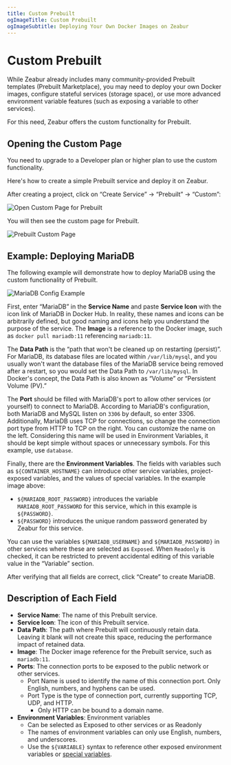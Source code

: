 ```yaml
---
title: Custom Prebuilt
ogImageTitle: Custom Prebuilt
ogImageSubtitle: Deploying Your Own Docker Images on Zeabur
---
```



# Custom Prebuilt

While Zeabur already includes many community-provided Prebuilt templates (Prebuilt Marketplace), you may need to deploy your own Docker images, configure stateful services (storage space), or use more advanced environment variable features (such as exposing a variable to other services).

For this need, Zeabur offers the custom functionality for Prebuilt.

## Opening the Custom Page

<Callout>
    You need to upgrade to a Developer plan or higher plan to use the custom functionality.
</Callout>

Here's how to create a simple Prebuilt service and deploy it on Zeabur.

After creating a project, click on “Create Service” → “Prebuilt” → “Custom”:

![Open Custom Page for Prebuilt](/deploy/customize-prebuilt/open-customize.png)

You will then see the custom page for Prebuilt.

![Prebuilt Custom Page](/deploy/customize-prebuilt/prebuilt-config-page.png)

## Example: Deploying MariaDB

The following example will demonstrate how to deploy MariaDB using the custom functionality of Prebuilt.

![MariaDB Config Example](/deploy/customize-prebuilt/mariadb-config-example.png)

First, enter “MariaDB” in the **Service Name** and paste **Service Icon** with the icon link of MariaDB in Docker Hub. In reality, these names and icons can be arbitrarily defined, but good naming and icons help you understand the purpose of the service. The **Image** is a reference to the Docker image, such as `docker pull mariadb:11` referencing `mariadb:11`.

The **Data Path** is the “path that won't be cleaned up on restarting (persist)”. For MariaDB, its database files are located within `/var/lib/mysql`, and you usually won't want the database files of the MariaDB service being removed after a restart, so you would set the Data Path to `/var/lib/mysql`. In Docker's concept, the Data Path is also known as “Volume” or “Persistent Volume (PV).”

The **Port** should be filled with MariaDB's port to allow other services (or yourself) to connect to MariaDB. According to MariaDB's configuration, both MariaDB and MySQL listen on `3306` by default, so enter 3306. Additionally, MariaDB uses TCP for connections, so change the connection port type from HTTP to TCP on the right. You can customize the name on the left. Considering this name will be used in Environment Variables, it should be kept simple without spaces or unnecessary symbols. For this example, use `database`.

Finally, there are the **Environment Variables**. The fields with variables such as `${CONTAINER_HOSTNAME}` can introduce other service variables, project-exposed variables, and the values of special variables. In the example image above:

- `${MARIADB_ROOT_PASSWORD}` introduces the variable `MARIADB_ROOT_PASSWORD` for this service, which in this example is `${PASSWORD}`.
- `${PASSWORD}` introduces the unique random password generated by Zeabur for this service.

You can use the variables `${MARIADB_USERNAME}` and `${MARIADB_PASSWORD}` in other services where these are selected as `Exposed`. When `Readonly` is checked, it can be restricted to prevent accidental editing of this variable value in the “Variable” section.

After verifying that all fields are correct, click “Create” to create MariaDB.

## Description of Each Field

- **Service Name**: The name of this Prebuilt service.
- **Service Icon**: The icon of this Prebuilt service.
- **Data Path**: The path where Prebuilt will continuously retain data. Leaving it blank will not create this space, reducing the performance impact of retained data.
- **Image**: The Docker image reference for the Prebuilt service, such as `mariadb:11`.
- **Ports**: The connection ports to be exposed to the public network or other services.
    - Port Name is used to identify the name of this connection port. Only English, numbers, and hyphens can be used.
    - Port Type is the type of connection port, currently supporting TCP, UDP, and HTTP.
        - Only HTTP can be bound to a domain name.
- **Environment Variables**: Environment variables
    - Can be selected as Exposed to other services or as Readonly
    - The names of environment variables can only use English, numbers, and underscores.
    - Use the `${VARIABLE}` syntax to reference other exposed environment variables or [special variables](./special-variables).
